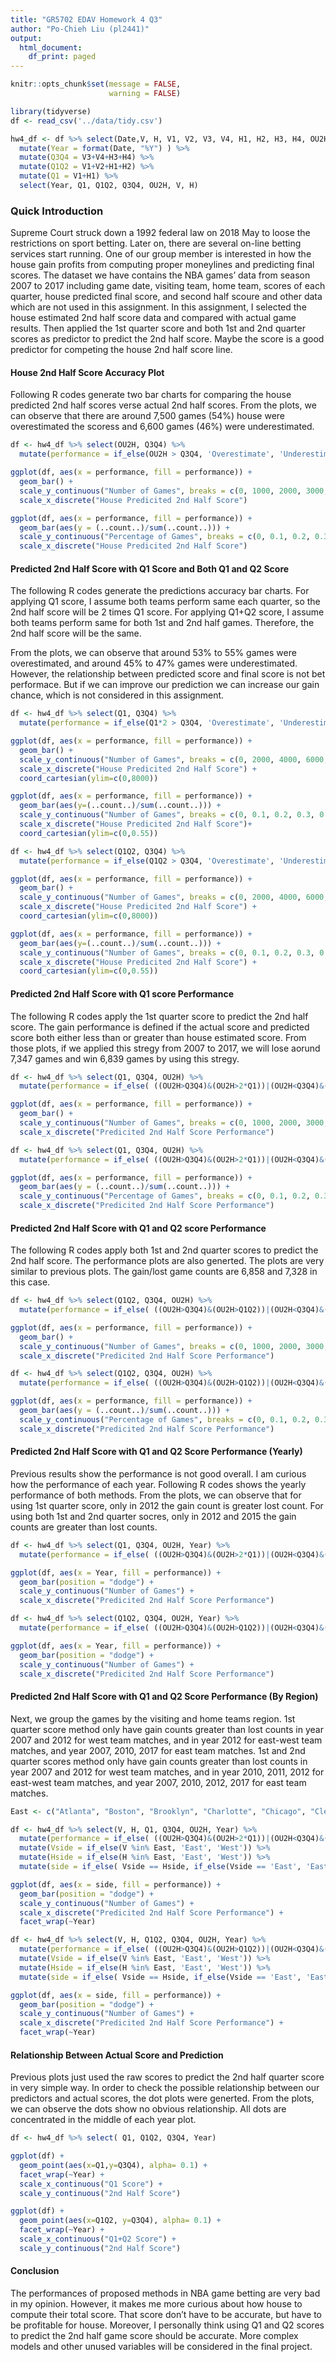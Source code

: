```yaml
---
title: "GR5702 EDAV Homework 4 Q3"
author: "Po-Chieh Liu (pl2441)"
output:
  html_document:
    df_print: paged
---
```


```r
knitr::opts_chunk$set(message = FALSE,
                      warning = FALSE)
```

```r
library(tidyverse)
df <- read_csv('../data/tidy.csv')

hw4_df <- df %>% select(Date,V, H, V1, V2, V3, V4, H1, H2, H3, H4, OU2H) %>%
  mutate(Year = format(Date, "%Y") ) %>%
  mutate(Q3Q4 = V3+V4+H3+H4) %>%
  mutate(Q1Q2 = V1+V2+H1+H2) %>%
  mutate(Q1 = V1+H1) %>%
  select(Year, Q1, Q1Q2, Q3Q4, OU2H, V, H) 

```

### Quick Introduction 

Supreme Court struck down a 1992 federal law on 2018 May to loose the restrictions on sport betting. Later on, there are several on-line betting services start running. One of our group member is interested in how the house gain profits from computing proper moneylines and predicting final scores. The dataset we have contains the NBA games' data from season 2007 to 2017 including game date, visiting team, home team, scores of each quarter, house predicted final score, and second half scoure and other data which are not used in this assignment. In this assignment, I selected the house estimated 2nd half score data and compared with actual game results. Then applied the 1st quarter score and both 1st and 2nd quarter scores as predictor to predict the 2nd half score. Maybe the score is a good predictor for competing the house 2nd half score line.

#### House 2nd Half Score Accuracy Plot

Following R codes generate two bar charts for comparing the house predicted 2nd half scores verse actual 2nd half scores. From the plots, we can observe that there are around 7,500 games (54%) house were overestimated the scoress and 6,600 games (46%) were underestimated. 

```r
df <- hw4_df %>% select(OU2H, Q3Q4) %>% 
  mutate(performance = if_else(OU2H > Q3Q4, 'Overestimate', 'Underestimate')) 

ggplot(df, aes(x = performance, fill = performance)) +
  geom_bar() +
  scale_y_continuous("Number of Games", breaks = c(0, 1000, 2000, 3000, 4000, 5000, 6000, 7000, 8000)) +
  scale_x_discrete("House Predicited 2nd Half Score")

ggplot(df, aes(x = performance, fill = performance)) +
  geom_bar(aes(y = (..count..)/sum(..count..))) +
  scale_y_continuous("Percentage of Games", breaks = c(0, 0.1, 0.2, 0.3, 0.4, 0.5), labels = c('0%', '10%', '20%', '30%', '40%', '50%')) +
  scale_x_discrete("House Predicited 2nd Half Score")
```

#### Predicted 2nd Half Score with Q1 Score and Both Q1 and Q2 Score

The following R codes generate the predictions accuracy bar charts. For applying Q1 score, I assume both teams perform same each quarter, so the 2nd half score will be 2 times Q1 score. For applying Q1+Q2 score, I assume both teams perform same for both 1st and 2nd half games. Therefore, the 2nd half score will be the same.

From the plots, we can observe that around 53% to 55% games were overestimated, and around 45% to 47% games were underestimated. However, the relationship between predicted score and final score is not bet performace. But if we can improve our prediction we can increase our gain chance, which is not considered in this assignment.

```r
df <- hw4_df %>% select(Q1, Q3Q4) %>% 
  mutate(performance = if_else(Q1*2 > Q3Q4, 'Overestimate', 'Underestimate')) 

ggplot(df, aes(x = performance, fill = performance)) +
  geom_bar() +
  scale_y_continuous("Number of Games", breaks = c(0, 2000, 4000, 6000, 8000)) +
  scale_x_discrete("House Predicited 2nd Half Score") +
  coord_cartesian(ylim=c(0,8000))

ggplot(df, aes(x = performance, fill = performance)) +
  geom_bar(aes(y=(..count..)/sum(..count..))) +
  scale_y_continuous("Number of Games", breaks = c(0, 0.1, 0.2, 0.3, 0.4, 0.5), labels = c('0%', '10%', '20%', '30%', '40%', '50%')) +
  scale_x_discrete("House Predicited 2nd Half Score")+
  coord_cartesian(ylim=c(0,0.55))

df <- hw4_df %>% select(Q1Q2, Q3Q4) %>% 
  mutate(performance = if_else(Q1Q2 > Q3Q4, 'Overestimate', 'Underestimate')) 

ggplot(df, aes(x = performance, fill = performance)) +
  geom_bar() +
  scale_y_continuous("Number of Games", breaks = c(0, 2000, 4000, 6000, 8000)) +
  scale_x_discrete("House Predicited 2nd Half Score") +
  coord_cartesian(ylim=c(0,8000))

ggplot(df, aes(x = performance, fill = performance)) +
  geom_bar(aes(y=(..count..)/sum(..count..))) +
  scale_y_continuous("Number of Games", breaks = c(0, 0.1, 0.2, 0.3, 0.4, 0.5), labels = c('0%', '10%', '20%', '30%', '40%', '50%')) +
  scale_x_discrete("House Predicited 2nd Half Score") +
  coord_cartesian(ylim=c(0,0.55))
```

#### Predicted 2nd Half Score with Q1 score Performance

The following R codes apply the 1st quarter score to predict the 2nd half score. The gain performance is defined if the actual score and predicted score both either less than or greater than house estimated score. From those plots, if we applied this stregy from 2007 to 2017, we will lose aorund 7,347 games and win 6,839 games by using this stregy.

```r
df <- hw4_df %>% select(Q1, Q3Q4, OU2H) %>% 
  mutate(performance = if_else( ((OU2H>Q3Q4)&(OU2H>2*Q1))|(OU2H<Q3Q4)&(OU2H<2*Q1) ,'Gain','Lost')) 

ggplot(df, aes(x = performance, fill = performance)) +
  geom_bar() +
  scale_y_continuous("Number of Games", breaks = c(0, 1000, 2000, 3000, 4000, 5000, 6000, 7000)) +
  scale_x_discrete("Predicited 2nd Half Score Performance")

df <- hw4_df %>% select(Q1, Q3Q4, OU2H) %>% 
  mutate(performance = if_else( ((OU2H>Q3Q4)&(OU2H>2*Q1))|(OU2H<Q3Q4)&(OU2H<2*Q1) ,'Gain','Lost')) 

ggplot(df, aes(x = performance, fill = performance)) +
  geom_bar(aes(y = (..count..)/sum(..count..))) +
  scale_y_continuous("Percentage of Games", breaks = c(0, 0.1, 0.2, 0.3, 0.4, 0.5), labels = c('0%', '10%', '20%', '30%', '40%', '50%')) +
  scale_x_discrete("Predicited 2nd Half Score Performance")
```


#### Predicted 2nd Half Score with Q1 and Q2 score Performance

The following R codes apply both 1st and 2nd quarter scores to predict the 2nd half score. The performance plots are also generted. The plots are very similar to previous plots. The gain/lost game counts are 6,858 and 7,328 in this case. 

```r
df <- hw4_df %>% select(Q1Q2, Q3Q4, OU2H) %>% 
  mutate(performance = if_else( ((OU2H>Q3Q4)&(OU2H>Q1Q2))|(OU2H<Q3Q4)&(OU2H<Q1Q2) ,'Gain','Lost')) 

ggplot(df, aes(x = performance, fill = performance)) +
  geom_bar() +
  scale_y_continuous("Number of Games", breaks = c(0, 1000, 2000, 3000, 4000, 5000, 6000, 7000)) +
  scale_x_discrete("Predicited 2nd Half Score Performance")

df <- hw4_df %>% select(Q1Q2, Q3Q4, OU2H) %>% 
  mutate(performance = if_else( ((OU2H>Q3Q4)&(OU2H>Q1Q2))|(OU2H<Q3Q4)&(OU2H<Q1Q2) ,'Gain','Lost')) 

ggplot(df, aes(x = performance, fill = performance)) +
  geom_bar(aes(y = (..count..)/sum(..count..))) +
  scale_y_continuous("Percentage of Games", breaks = c(0, 0.1, 0.2, 0.3, 0.4, 0.5), labels = c('0%', '10%', '20%', '30%', '40%', '50%')) +
  scale_x_discrete("Predicited 2nd Half Score Performance")
```



#### Predicted 2nd Half Score with Q1 and Q2 Score Performance (Yearly)

Previous results show the performance is not good overall. I am curious how the performance of each year. Following R codes shows the yearly performance of both methods. From the plots, we can observe that for using 1st quarter score, only in 2012 the gain count is greater lost count. For using both 1st and 2nd quarter socres, only in 2012 and 2015 the gain counts are greater than lost counts.

```r
df <- hw4_df %>% select(Q1, Q3Q4, OU2H, Year) %>% 
  mutate(performance = if_else( ((OU2H>Q3Q4)&(OU2H>2*Q1))|(OU2H<Q3Q4)&(OU2H<2*Q1) ,'Gain','Lost'))

ggplot(df, aes(x = Year, fill = performance)) +
  geom_bar(position = "dodge") +
  scale_y_continuous("Number of Games") +
  scale_x_discrete("Predicited 2nd Half Score Performance")

df <- hw4_df %>% select(Q1Q2, Q3Q4, OU2H, Year) %>% 
  mutate(performance = if_else( ((OU2H>Q3Q4)&(OU2H>Q1Q2))|(OU2H<Q3Q4)&(OU2H<Q1Q2) ,'Gain','Lost')) 

ggplot(df, aes(x = Year, fill = performance)) +
  geom_bar(position = "dodge") +
  scale_y_continuous("Number of Games") +
  scale_x_discrete("Predicited 2nd Half Score Performance") 
```


#### Predicted 2nd Half Score with Q1 and Q2 Score Performance (By Region)

Next, we group the games by the visiting and home teams region. 1st quarter score method only have gain counts greater than lost counts in year 2007 and 2012 for west team matches, and in year 2012 for east-west team matches, and year 2007, 2010, 2017 for east team matches. 1st and 2nd quarter scores method only have gain counts greater than lost counts in year 2007 and 2012 for west team matches, and in year 2010, 2011, 2012 for east-west team matches, and year 2007, 2010, 2012, 2017 for east team matches. 


```r
East <- c("Atlanta", "Boston", "Brooklyn", "Charlotte", "Chicago", "Cleveland", "Detroit", "Indiana", "Miami", "Milwaukee","NewYork","Orlando","Philadelphia","Toronto","Washington")

df <- hw4_df %>% select(V, H, Q1, Q3Q4, OU2H, Year) %>% 
  mutate(performance = if_else( ((OU2H>Q3Q4)&(OU2H>2*Q1))|(OU2H<Q3Q4)&(OU2H<2*Q1) ,'Gain','Lost')) %>%
  mutate(Vside = if_else(V %in% East, 'East', 'West')) %>%
  mutate(Hside = if_else(H %in% East, 'East', 'West')) %>%
  mutate(side = if_else( Vside == Hside, if_else(Vside == 'East', 'East', 'West'), 'East-West'))

ggplot(df, aes(x = side, fill = performance)) +
  geom_bar(position = "dodge") +
  scale_y_continuous("Number of Games") +
  scale_x_discrete("Predicited 2nd Half Score Performance") +
  facet_wrap(~Year)

df <- hw4_df %>% select(V, H, Q1Q2, Q3Q4, OU2H, Year) %>% 
  mutate(performance = if_else( ((OU2H>Q3Q4)&(OU2H>Q1Q2))|(OU2H<Q3Q4)&(OU2H<Q1Q2) ,'Gain','Lost')) %>%
  mutate(Vside = if_else(V %in% East, 'East', 'West')) %>%
  mutate(Hside = if_else(H %in% East, 'East', 'West')) %>%
  mutate(side = if_else( Vside == Hside, if_else(Vside == 'East', 'East', 'West'), 'East-West'))

ggplot(df, aes(x = side, fill = performance)) +
  geom_bar(position = "dodge") +
  scale_y_continuous("Number of Games") +
  scale_x_discrete("Predicited 2nd Half Score Performance") +
  facet_wrap(~Year)

```

#### Relationship Between Actual Score and Prediction

Previous plots just used the raw scores to predict the 2nd half quarter score in very simple way. In order to check the possible relationship between our predictors and actual scores, the dot plots were generted. From the plots, we can observe the dots show no obvious relationship. All dots are concentrated in the middle of each year plot. 

```r

df <- hw4_df %>% select( Q1, Q1Q2, Q3Q4, Year)

ggplot(df) + 
  geom_point(aes(x=Q1,y=Q3Q4), alpha= 0.1) +
  facet_wrap(~Year) +
  scale_x_continuous("Q1 Score") + 
  scale_y_continuous("2nd Half Score")

ggplot(df) +
  geom_point(aes(x=Q1Q2, y=Q3Q4), alpha= 0.1) +
  facet_wrap(~Year) +
  scale_x_continuous("Q1+Q2 Score") + 
  scale_y_continuous("2nd Half Score")

```

#### Conclusion

The performances of proposed methods in NBA game betting are very bad in my opinion. However, it makes me more curious about how house to compute their total score. That score don't have to be accurate, but have to be profitable for house. Moreover, I personally think using Q1 and Q2 scores to predict the 2nd half game score should be accurate. More complex models and other unused variables will be considered in the final project. 